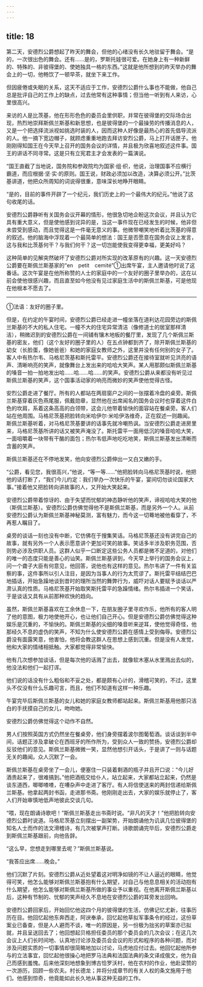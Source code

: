 ```yaml
---
---
---
```

title: 18
---





第二天，安德烈公爵想起了昨天的舞会，但他的心绪没有长久地驻留于舞会。“是的，一次很出色的舞会。还有……是的，罗斯托娃很可爱。在她身上有一种新鲜的、特殊的、非彼得堡的、使她独具一格的东西。”这就是他所想到的昨天举办的舞会上的一切，他畅饮了一顿早茶，就坐下来工作。

但因疲倦或失眠的关系，这天不适应于工作，安德烈公爵什么事也不能做，他自己总是批评自己的工作上的缺点，过去他常有这种事情；但当他一听到有人来访，心里很高兴。

来访的人是比茨基，他在形形色色的委员会里供职，并常在彼得堡的交际场合出现，热烈地崇拜斯佩兰斯基和新思想，也是彼得堡的一个最操劳的传播消息的人，又是一个把选择流派视如挑选时装的人，因而这种人好像是最热心的首先倡导流派的人。他一摘下宽边帽子，就顾虑重重地跑去拜访安烈公爵，马上打开话匣子。他刚刚得知国王在今天早上召开的国务会议的详情，并且极为欣喜地叙述这件事。国王的讲话不同寻常。这是只有立宪君主才会发表的一篇演说。

“国王直截了当地说，国务院和参政院均为国家·组·织，他说，治理国事不应横行霸道，而应根据·坚·实·的原则。国王说，财政必须加以改造，决算必须公开。”比茨基讲道，他把众所周知的词说得很重，意味深长地睁开眼睛。

“是的，目前的事件开辟了一个纪元，我们历史上的一个最伟大的纪元。”他说了这句收尾的话。

安德烈公爵静听有关国务会议开幕的情形，他很急切地企盼这次会议，并且认为它具有重大意义，但是使他感到诧异的是，当这一事件现在已经发生的时候，他非但未尝受到感动，而且觉得这是一件毫无意义的事。他微带嘲笑地听着比茨基的得意的叙述。他的脑海中浮现着一个最简单的想法：国王是否愿意在国务会议上发言，这与我和比茨基何干？与我们何干？这一切岂能使我变得更幸福，更美好吗？

这种简单的见解突然破坏了安德烈公爵对所实现的改革原有的兴趣。这一天安德烈公爵要在斯佩兰斯基家的“en　petit　cemité”①出席午宴，主人邀请他时说了这番话。这次午宴是在他所称赞的人士的家庭中的一个友好的圈子里举办的，这在以前会使他很感兴趣，而且直至如今他没有见过家庭生活中的斯佩兰斯基，可是他现在他根本不愿去了。

--------

①法语：友好的圈子里。

但是，在约定的午宴时间，安德烈公爵已经走进一幢坐落在道利达花园旁边的斯佩兰斯基的不大的私人住宅。一幢不大的住宅异常清洁（像修道士的居室那样清洁），稍微迟到的安德烈公爵在一间铺有镶木地板的餐厅里，发现了几个斯佩兰斯基的密友，他们（这个友好的圈子里的人）在五点钟都到齐了，除开斯佩兰斯基的幼女（长脸蛋，像她爸爸）和她的家庭女教师之外，这里并没有任何别的女子了。客人中有热尔韦、马格尼茨基和斯托雷平。安德烈公爵还在接待室就听见洪亮的语声、清晰响亮的笑声，就像舞台上发出来的哈哈大笑声。某人用那颇似斯佩兰斯基的嗓音一拍一拍地发出哈……哈……哈……的笑声。安德烈公爵从来都没有听见过斯佩兰斯基的笑声，这个国事活动家的响亮而微妙的笑声使他觉得古怪。

安烈公爵走进了餐厅。所有的人都站在两扇窗户之间的一张摆着冷盘的桌旁。斯佩兰斯基穿着灰色燕尾服，佩戴勋章，显然他在出席闻名的国务会议时也穿着这件白色的坎肩，系着这条高高的白领带，这会儿他带着愉快的面容站在餐桌旁。客人们站在他周围。马格尼茨基把脸转向米哈伊尔·米哈伊洛维奇，正在叙述一则趣闻。斯佩兰斯基听着，对马格尼茨基要讲的话事先就冷嘲热讽。当安德烈公爵走进房里来，马格尼茨基所讲的话又被笑声淹没了。斯托雷平一面用低沉的嗓音哈哈大笑，一面咀嚼着一块带有干酪的面包；热尔韦低声地吃吃地笑，斯佩兰斯基发出清晰而含蓄的笑声。

斯佩兰斯基还在不停地发笑，他向安德烈公爵伸出一又白又嫩的手。

“公爵，看见您，我很高兴，”他说，“等一等……”他把脸转向马格尼茨基时说，他把他的话打断了，“我们今儿约定：我们举办一次快乐的午宴，宴间切勿谈论国家大事。”接着他又把脸转向讲故事的人，又开始大笑起来。

安德烈公爵带着惊讶的、由于失望而忧郁的神态静听他的笑声，谛视哈哈大笑的他（斯佩兰斯基）。安德烈公爵仿佛觉得他不是斯佩兰斯基，而是另外一个人。从前安德烈公爵认为斯佩兰斯基神秘莫测，富有魅力，而今这一切蓦地被他看穿了，不再惹人瞩目了。

桌旁的谈话一刻也没有中断，它仿佛在于搜集笑话。马格尼茨基还没有讲完自己的故事，就有另外一个人表示愿意讲个更加可笑的故事。笑话多半涉及职务范围，否则势必涉及供职人员。这群人似乎一口断定这些公务人员都是微不足道的，对他们的唯一的态度只能是善心的讪笑。斯佩兰斯基讲到，今天早上举行的国务会议上，问一个聋子大臣有何意见，他回答，说他也有这样的意见。热尔韦讲了一件有关监察的事，这件事所以引人注目，是因为当事人的行为太荒谬了。斯托雷平结结巴巴地插话，开始急躁地谈到昔时的理所当然的舞弊行为，威吓对话人要赋予谈话以严肃认真的性质。马格尼茨基开始取笑斯托雷平的急躁情绪。热尔韦插进一个笑话，于是谈话又具有从前那种欢快的趋向。

虽然，斯佩兰斯基喜欢在工余休息一下，在朋友圈子里寻欢作乐，他所有的客人明了他的意图，极力地使他开心，也让他们自己开心。但是安德烈公爵仿佛觉得这种娱乐是沉重的，不愉快的。斯佩兰斯基的尖细的嗓音听来逆耳，使他觉得奇怪，他那经久不息的虚伪的笑声，不知为什么使安德烈公爵在感情上受到侮辱。安德烈公爵没有面露笑意，他害怕，他将会教这群人在思想上感到沉重。但是没有人发觉，他和大家的情绪相抵触。大家都觉得非常愉快。

他有几次想参加谈话，但是每次他的话溅了出去，就像软木塞从水里溅出去似的，他没法和他们一起打诨。

他们说的话没有什么粗俗和不妥之处，都是颇有心计的，滑稽可笑的，不过，这里头不仅没有什么乐趣可言，而且，他们不知道有这样一种乐趣。

午宴完毕后斯佩兰斯基的女儿和她的家庭女教师都站起来。斯佩兰斯基用他那只洁白的手抚摸自己的女儿，吻吻她。

安德烈公爵仿佛觉得这个动作不自然。

男人们按照英国方式仍然坐在餐桌旁，他们身旁摆着波尔图葡萄酒。谈话谈到半中间，话题正涉及拿破仑在西班牙的所作所为，受到众人一致的赞扬，安德烈公爵却反驳他们的意见。斯佩兰斯基微微一笑，显然他想引开话头，于是讲了一则与话题无关的趣闻。众人沉默了一会。

斯佩兰斯基在桌旁坐了一会儿，便塞住一只装着剩酒的瓶子并且开口说：“今儿好酒贵起来了，很难搞到。”他把酒瓶交给仆人，站立起来，大家都站立起来，仍然是谈东道西，唧唧喳喳，在嘈杂声中走进了客厅。有人将信使送来的两封信递给斯佩兰斯基。他拿起两封书函，走进那书斋。他刚刚走出去，大家的娱乐就停止了，客人们开始审慎地低声地彼此交谈几句。

“喂，现在朗诵诗歌吧！”斯佩兰斯基走出书斋时说。“非凡的天才！”他把脸转向安德烈公爵时说道。马格尼茨基立刻摆出一副架势，开始朗诵他为讥讽几位彼得堡的知名人士而作的法文滑稽诗，有几次被掌声打断。诗歌朗诵完毕后，安德烈公爵走到斯佩兰斯基跟前，向他告辞。

“这么早，您想走到哪里去呢？”斯佩兰斯基说。

“我答应出席……晚会。”

他们沉默了片刻。安德烈公爵从近处望着这对明净如镜的不让人逼近的眼睛，他觉得可笑，他怎么能够对斯佩兰斯基抱有什么期望，对自己与他息息相关的活动抱有什么期望，他怎么能够对斯佩兰斯基所做的事业予以重视。在他离开斯佩兰斯基以后，这种有节制的、忧郁的笑声经久不息地在安德烈公爵的耳旁发出回响。

安德烈公爵回家后，开始回忆他这四个月的彼得堡的生活，仿佛记忆尤新，往事历历在目。他回忆起他东奔西走，阿谀奉承，回忆起他草拟军事条令的经过，这份草案业已备查，但是人人避而不谈，唯一的原因是，另一份极为拙劣的草案亦已拟就，并且呈送回去了；他回想起贝格担任委员的那个委员会的几次会议；在这几次会议上人们长时间地、认真地讨论涉及委员会会议的形式和程序的各种问题，而对涉及问题实质的一切事情却很简略地加以讨论，马虎地应付过去。他回忆起他所参与的立法事宜，回忆起他很操心地把罗马法典和法国法典的条文译成俄文，他为自己而感到羞愧。后来他深刻地想象到博古恰罗沃村，他在农村的作业，他赴梁赞的一次游历，回顾一些农夫。村长德龙；并将分成章节的有关人权的条文施用于他们。他感到惊奇，他竟能如此长久地从事这种无益的工作。